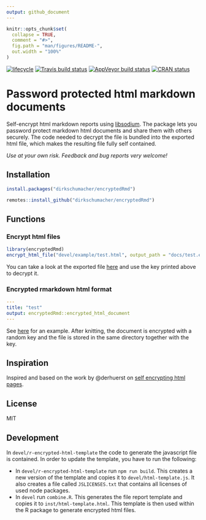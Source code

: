 ```yaml
---
output: github_document
---
```


<!-- README.md is generated from README.Rmd. Please edit that file -->

```r
knitr::opts_chunk$set(
  collapse = TRUE,
  comment = "#>",
  fig.path = "man/figures/README-",
  out.width = "100%"
)
```

<!-- badges: start -->
[![lifecycle](https://img.shields.io/badge/lifecycle-experimental-orange.svg)](https://www.tidyverse.org/lifecycle/#experimental)
[![Travis build status](https://travis-ci.org/dirkschumacher/encryptedRmd.svg?branch=master)](https://travis-ci.org/dirkschumacher/encryptedRmd)
[![AppVeyor build status](https://ci.appveyor.com/api/projects/status/github/dirkschumacher/encryptedRmd?branch=master&svg=true)](https://ci.appveyor.com/project/dirkschumacher/encryptedRmd)
[![CRAN status](https://www.r-pkg.org/badges/version/encryptedRmd)](https://CRAN.R-project.org/package=encryptedRmd)
<!-- badges: end -->

# Password protected html markdown documents

Self-encrypt html markdown reports using [libsodium](https://download.libsodium.org/doc/). The package lets you password protect markdown html documents and share them with others securely. The code needed to decrypt the file is bundled into the exported html file, which makes the resulting file fully self contained.

*Use at your own risk. Feedback and bug reports very welcome!*

## Installation

``` r
install.packages("dirkschumacher/encryptedRmd")
```

``` r
remotes::install_github("dirkschumacher/encryptedRmd")
```

## Functions

### Encrypt html files

```r
library(encryptedRmd)
encrypt_html_file("devel/example/test.html", output_path = "docs/test.encrypted.html")
```

You can take a look at the exported file [here](https://dirkschumacher.github.io/encryptedRmd/test.encrypted.html) and use the key printed above to decrypt it.

### Encrypted rmarkdown html format

```yml
---
title: "test"
output: encryptedRmd::encrypted_html_document
---
```

See [here](devel/example/) for an example. After knitting, the document is encrypted with a random key and the file is stored in the same directory together with the key.

## Inspiration

Inspired and based on the work by @derhuerst on [self encrypting html pages](https://github.com/derhuerst/self-decrypting-html-page).

## License

MIT

## Development

In `devel/r-encrypted-html-template` the code to generate the javascript file is contained. In order to update the template, you have to run the following:

* In `devel/r-encrypted-html-template` run `npm run build`. This creates a new version of the template and copies it to `devel/html-template.js`. It also creates a file called `JSLICENSES.txt` that contains all licenses of used node packages.
* In `devel` run `combine.R`. This generates the file report template and copies it to `inst/html-template.html`. This template is then used within the R package to generate encrypted html files.
